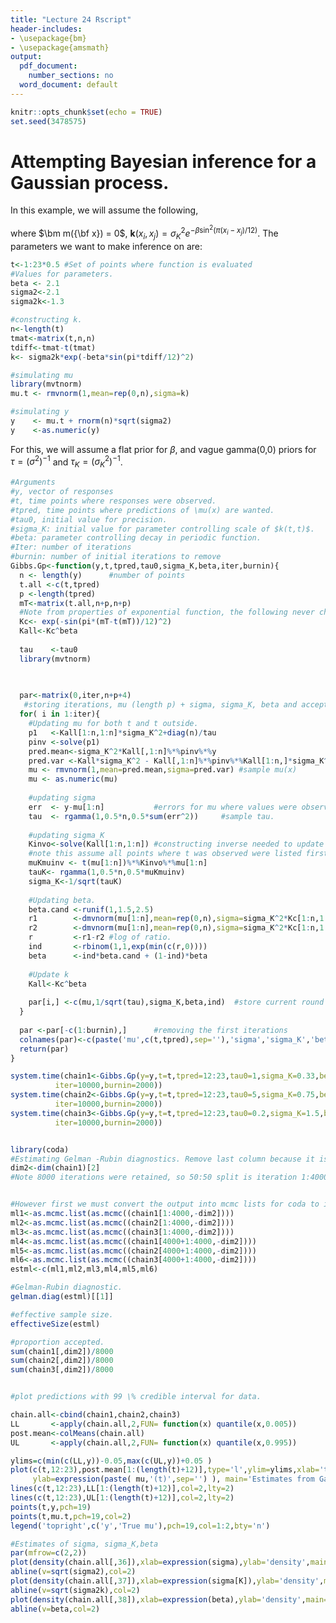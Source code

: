 ```yaml
---
title: "Lecture 24 Rscript"
header-includes:
- \usepackage{bm}
- \usepackage{amsmath}
output:
  pdf_document:
    number_sections: no
  word_document: default
---
```


```r
knitr::opts_chunk$set(echo = TRUE)
set.seed(3478575)
```


# Attempting Bayesian inference for a Gaussian process.

\subsection*{Noisy observations, single realisation from a Gaussian process prior.}

In this example, we will assume the following,

\begin{eqnarray}
p({\bf y} | \bm \mu({\bf x})) &=& \mathcal{N}(\bm \mu({\bf x}), \sigma^2{\bf I}) \nonumber \\
		 p(\bm \mu({\bf x})) &=& \mathcal{N}(\bm m({\bf x}), \bm k({\bf x},{\bf x})), \nonumber 
		\end{eqnarray}

where $\bm m({\bf x}) = 0$, $\bm k({x}_i,{x}_j) = \sigma^2_Ke^{-\beta\sin^2(\pi(x_i-x_j)/12)}$. The parameters we want to make inference on are:

\begin{itemize}
\item $\bm \mu(\tilde{x})$, where $\tilde{\bf x}$ may include points where we observe $\bf y$.
\item $\sigma^2$. From the lecture slides, we can do this using a Gibbs step.
\item $\sigma^2_K$. From the lecture slides, we can do this using a Gibbs step.
\item $\beta$. This will require a Metropolis-Hastings or HMC step.
\end{itemize}

\paragraph{Simulating data}

```r
t<-1:23*0.5 #Set of points where function is evaluated
#Values for parameters.
beta <- 2.1
sigma2<-2.1
sigma2k<-1.3

#constructing k.
n<-length(t)
tmat<-matrix(t,n,n)
tdiff<-tmat-t(tmat)
k<- sigma2k*exp(-beta*sin(pi*tdiff/12)^2)

#simulating mu
library(mvtnorm)
mu.t <- rmvnorm(1,mean=rep(0,n),sigma=k)

#simulating y
y    <- mu.t + rnorm(n)*sqrt(sigma2)
y    <-as.numeric(y)
```

\paragraph{Estimating parameters}

For this, we will assume a flat prior for $\beta$, and vague gamma(0,0) priors
for $\tau = (\sigma^2)^{-1}$ and  $\tau_K = (\sigma^2_K)^{-1}$.

```r
#Arguments
#y, vector of responses
#t, time points where responses were observed.
#tpred, time points where predictions of \mu(x) are wanted.
#tau0, initial value for precision.
#sigma_K: initial value for parameter controlling scale of $k(t,t)$.
#beta: parameter controlling decay in periodic function.
#Iter: number of iterations
#burnin: number of initial iterations to remove
Gibbs.Gp<-function(y,t,tpred,tau0,sigma_K,beta,iter,burnin){
  n <- length(y)      #number of points
  t.all <-c(t,tpred)
  p <-length(tpred)
  mT<-matrix(t.all,n+p,n+p)
  #Note from properties of exponential function, the following never changes
  Kc<- exp(-sin(pi*(mT-t(mT))/12)^2)
  Kall<-Kc^beta
  
  tau    <-tau0           
  library(mvtnorm)  
    

    
  par<-matrix(0,iter,n+p+4)  
   #storing iterations, mu (length p) + sigma, sigma_K, beta and acceptance indicator (length 4)
  for( i in 1:iter){
    #Updating mu for both t and t outside.
    p1   <-Kall[1:n,1:n]*sigma_K^2+diag(n)/tau
    pinv <-solve(p1)
    pred.mean<-sigma_K^2*Kall[,1:n]%*%pinv%*%y
    pred.var <-Kall*sigma_K^2 - Kall[,1:n]%*%pinv%*%Kall[1:n,]*sigma_K^4
    mu <- rmvnorm(1,mean=pred.mean,sigma=pred.var) #sample mu(x)
    mu <- as.numeric(mu)
    
    #updating sigma
    err  <- y-mu[1:n]           #errors for mu where values were observed.
    tau  <- rgamma(1,0.5*n,0.5*sum(err^2))     #sample tau.
    
    #updating sigma_K  
    Kinvo<-solve(Kall[1:n,1:n]) #constructing inverse needed to update sigma_K, 
    #note this assume all points where t was observed were listed first.
    muKmuinv <- t(mu[1:n])%*%Kinvo%*%mu[1:n]
    tauK<- rgamma(1,0.5*n,0.5*muKmuinv)
    sigma_K<-1/sqrt(tauK)
    
    #Updating beta.
    beta.cand <-runif(1,1.5,2.5)
    r1        <-dmvnorm(mu[1:n],mean=rep(0,n),sigma=sigma_K^2*Kc[1:n,1:n]^beta.cand,log=TRUE)
    r2        <-dmvnorm(mu[1:n],mean=rep(0,n),sigma=sigma_K^2*Kc[1:n,1:n]^beta,log=TRUE)
    r         <-r1-r2 #log of ratio. 
    ind       <-rbinom(1,1,exp(min(c(r,0))))
    beta      <-ind*beta.cand + (1-ind)*beta
    
    #Update k
    Kall<-Kc^beta
    
    par[i,] <-c(mu,1/sqrt(tau),sigma_K,beta,ind)  #store current round of mu, sigma in par.
  }
  
  par <-par[-c(1:burnin),]      #removing the first iterations
  colnames(par)<-c(paste('mu',c(t,tpred),sep=''),'sigma','sigma_K','beta','accept')
  return(par)  
}

system.time(chain1<-Gibbs.Gp(y=y,t=t,tpred=12:23,tau0=1,sigma_K=0.33,beta=1.5,
          iter=10000,burnin=2000))
system.time(chain2<-Gibbs.Gp(y=y,t=t,tpred=12:23,tau0=5,sigma_K=0.75,beta=2,
          iter=10000,burnin=2000))
system.time(chain3<-Gibbs.Gp(y=y,t=t,tpred=12:23,tau0=0.2,sigma_K=1.5,beta=2.5,
          iter=10000,burnin=2000))


library(coda)
#Estimating Gelman -Rubin diagnostics. Remove last column because it is acceptance indictor
dim2<-dim(chain1)[2]
#Note 8000 iterations were retained, so 50:50 split is iteration 1:4000 and iteration 4001:8000


#However first we must convert the output into mcmc lists for coda to interpret.
ml1<-as.mcmc.list(as.mcmc((chain1[1:4000,-dim2])))
ml2<-as.mcmc.list(as.mcmc((chain2[1:4000,-dim2])))
ml3<-as.mcmc.list(as.mcmc((chain3[1:4000,-dim2])))
ml4<-as.mcmc.list(as.mcmc((chain1[4000+1:4000,-dim2])))
ml5<-as.mcmc.list(as.mcmc((chain2[4000+1:4000,-dim2])))
ml6<-as.mcmc.list(as.mcmc((chain3[4000+1:4000,-dim2])))
estml<-c(ml1,ml2,ml3,ml4,ml5,ml6)

#Gelman-Rubin diagnostic.
gelman.diag(estml)[[1]]

#effective sample size.
effectiveSize(estml)

#proportion accepted.
sum(chain1[,dim2])/8000
sum(chain2[,dim2])/8000
sum(chain3[,dim2])/8000


#plot predictions with 99 \% credible interval for data.

chain.all<-cbind(chain1,chain2,chain3)
LL       <-apply(chain.all,2,FUN= function(x) quantile(x,0.005))
post.mean<-colMeans(chain.all)
UL       <-apply(chain.all,2,FUN= function(x) quantile(x,0.995))

ylims=c(min(c(LL,y))-0.05,max(c(UL,y))+0.05 )
plot(c(t,12:23),post.mean[1:(length(t)+12)],type='l',ylim=ylims,xlab='t',
     ylab=expression(paste( mu,'(t)',sep='') ), main='Estimates from Gaussian process model')
lines(c(t,12:23),LL[1:(length(t)+12)],col=2,lty=2)
lines(c(t,12:23),UL[1:(length(t)+12)],col=2,lty=2)
points(t,y,pch=19)
points(t,mu.t,pch=19,col=2)
legend('topright',c('y','True mu'),pch=19,col=1:2,bty='n')

#Estimates of sigma, sigma_K,beta
par(mfrow=c(2,2))
plot(density(chain.all[,36]),xlab=expression(sigma),ylab='density',main='Empirical posterior')
abline(v=sqrt(sigma2),col=2)
plot(density(chain.all[,37]),xlab=expression(sigma[K]),ylab='density',main='Empirical posterior')
abline(v=sqrt(sigma2k),col=2)
plot(density(chain.all[,38]),xlab=expression(beta),ylab='density',main='Empirical posterior')
abline(v=beta,col=2)
```



